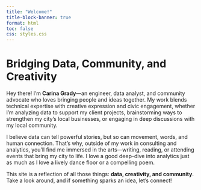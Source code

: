 ```yaml
---
title: "Welcome!"
title-block-banner: true
format: html
toc: false
css: styles.css
---
```


# Bridging Data, Community, and Creativity

Hey there! I'm **Carina Grady**—an engineer, data analyst, and community advocate who loves bringing people and ideas together. My work blends technical expertise with creative expression and civic engagement, whether I'm analyzing data to support my client projects, brainstorming ways to strengthen my city's local businesses, or engaging in deep discussions with my local community.

I believe data can tell powerful stories, but so can movement, words, and human connection. That's why, outside of my work in consulting and analytics, you'll find me immersed in the arts—writing, reading, or attending events that bring my city to life. I love a good deep-dive into analytics just as much as I love a lively dance floor or a compelling poem.

This site is a reflection of all those things: **data, creativity, and community**. Take a look around, and if something sparks an idea, let's connect!
